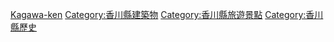 {{日本行政區劃分類導航|城堡}}
{{Commons cat|Castles in Kagawa prefecture}}

[[Category:日本各都道府縣城堡|Kagawa-ken]]
[[Category:香川縣建築物|Category:香川縣建築物]]
[[Category:香川縣旅遊景點|Category:香川縣旅遊景點]]
[[Category:香川縣歷史|Category:香川縣歷史]]